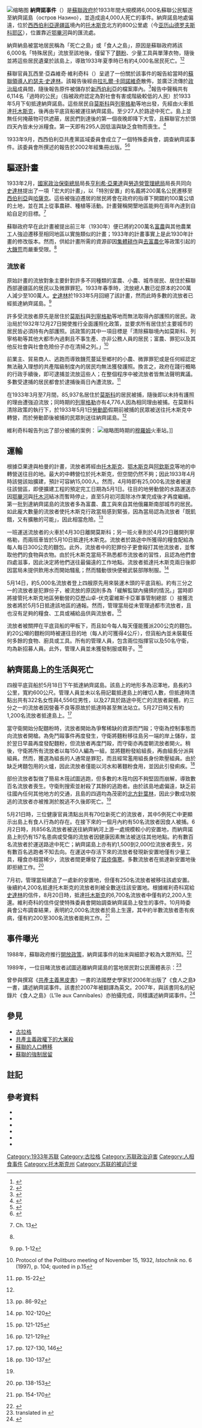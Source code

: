 [[File:Karte_Tragödie_von_Nasino.svg|缩略图]]
'''納齊諾事件'''（{{lang-ru|Назинская трагедия}}）是[[苏联|蘇聯政府]]於1933年間大規模將6,000名蘇聯公民驅逐至納齊諾島（остров Назино），並造成逾4,000人死亡的事件。納齊諾島地處偏遠，位於[[西西伯利亞邊疆區|西西伯利亞邊疆區]]境內的[[托木斯克|托木斯克]]北方約800公里處（今[[亚历山德罗夫斯科耶区_(托木斯克州)|亚历山德罗夫斯科耶区]]），位置靠近[[鄂畢河|鄂畢河]]與{{link-ru|納齊納河|Назинская}}的匯流處。

納齊納島被當地居民稱為「死亡之島」或「食人之島」，原因是蘇聯政府將該6,000名「特殊居民」流放至該地後，僅留下了[[麵粉|麵粉]]、少量工具與單薄衣物，隨後並將這些居民遺棄於該島上，導致1933年夏季時已有約4,000名居民死亡。<ref>{{Harvnb|Werth|2007|pp=xviii, 181}}</ref><ref name="STimes">{{Cite news|url=http://www.timesonline.co.uk/tol/news/world/europe/article1622689.ece|title=The cannibal hell of Stalin’s prison island|last=Franchetti|first=Mark|date=April 8, 2007|work=[[The_Sunday_Times|The Sunday Times]]|accessdate=September 29, 2009}}</ref>

蘇聯官員瓦西里·亞森維奇·維利奇科（{{lang|ru|Василий Арсеньевич Величко}}）呈遞了一份關於該事件的報告給當時的[[蘇聯最高領導人列表|蘇聯領導人]][[約瑟夫·史達林|約瑟夫·史達林]]。該報告後經由[[拉扎尔·莫伊谢耶维奇·卡冈诺维奇|拉扎爾·卡岡諾維奇]]散佈，並廣泛流傳於[[政治局|政治局]]成員間，隨後報告原件被儲存於[[新西伯利亞|新西伯利亞]]的檔案庫內。<ref>{{Harvnb|Khlevniuk|2004|pp=64–67}}</ref>報告中聲稱共有6,114名「過時的公民」（指被政府認定為對社會有害或階級較低的人民）於1933年5月下旬抵達納齊諾島。這些居民自[[莫斯科|莫斯科]]與[[列寧格勒|列寧格勒]]等地出發，先經由火車抵達[[托木斯克|托木斯克]]，後再由平底貨船被運往納齊諾島。至少27人於路途中死亡。島上並無任何掩蔽物可供遮蔽，居民們到達後的第一個夜晚即降下大雪，且蘇聯官方於頭四天內皆未分派糧食。第一天即有295人因低溫與缺乏食物而喪生。<ref>{{Harvnb|Courtois|1999|pp=154–155}}</ref>

1933年9月，西西伯利亞共產黨區域委員會成立了一個特殊委員會，調查納齊諾事件。該委員會所撰述的報告於2002年經集冊出版。<ref>{{Harvnb|Werth|2007|pp=xvii, 195}}</ref><ref>{{Harvnb|Memorial|2002}}</ref>

== 驅逐計畫 ==
1933年2月，[[国家政治保卫总局|國家政治保衛總局]]局長[[亨利希·亞果達|亨利希·亞果達]]與[[古拉格|勞造營管理總局]]局長{{link-ru|馬特維·伯曼|Матвей Давыдович Берман}}共同向[[史達林|史達林]]提出了一項「宏大的計畫」，以「特別安置」的名義將200萬名公民遷移至[[西伯利亞|西伯利亞]]與[[哈薩克蘇維埃社會主義共和國|哈薩克]]。這些被強迫遷居的居民將會在政府的指導下開闢約100萬公頃的土地，並在其上從事農耕、種植等活動。計畫聲稱開墾地區能夠在兩年內達到自給自足的目標。<ref name="#1">{{Harvnb|Kiernan|2007}} Ch. 13</ref>

蘇聯政府早在此計畫被提出前三年（1930年）便已將約200萬名[[富農_(俄國)|富農]]與其他農業工人強迫遷移至相同地區以實施類似的計畫；1933年的計畫事實上是此1930年計畫的修改版本。然而，供給計畫所需的資源卻因[[集体耕作|集體耕作]]與[[去富農化|去富農化]]等政策引起的[[1932年苏联大饥荒|大饑荒]]而嚴重受限。<ref name="#1"/>

=== 流放者 ===
原始計畫的流放對象主要針對許多不同種類的富農、小農、城市居民、居住於蘇聯西部邊疆區的居民以及微罪罪犯。1933年春季時，流放總人數已從原本的200萬人減少至100萬人。[[史達林|史達林]]於1933年5月回絕了該計畫，然而此時多數的流放者已經抵達納齊諾島。<ref>{{Harvnb|Werth|2007}} pp. 1-12</ref>

許多受流放者原先是居住於[[莫斯科|莫斯科]]與[[列寧格勒|列寧格勒]]等地而無法取得內部護照的居民。政治局於1932年12月27日開使推行全面護照化政策，並要求所有居住於主要城市的居民皆必須持有內部護照。該政策的其中一項目標是「清除蘇聯境內如莫斯科、列寧格勒等其他大都市內過剩且不事生產、亦非公務人員的居民；富農、罪犯以及其他反社會與社會危險份子亦在清掃之列。」<ref>Protocol of the Politburo meeting of November 15, 1932, ''Istochnik'' no. 6 (1997), p. 104; quoted in {{Harvnb|Werth|2007}} p.15</ref>

前業主、貿易商人、逃跑而導致饑荒蔓延至鄉村的小農、微罪罪犯或是任何經認定無法融入理想的共產階級制度內的居民均無法獲發護照。換言之，政府在踐行概略的行政手續後，即可逮捕並流放這些人；在整個程序中被流放者皆無法聲明異議。多數受逮捕的居民都會於逮捕後兩日內遭流放。<ref name="#2">{{Harvnb|Werth|2007}} pp. 15-22</ref>

在1933年3月至7月間，85,937名居住於[[莫斯科|莫斯科]]的居民被捕，隨後即以未持有護照的理由遭強迫流放；同時期的[[列寧格勒|列寧格勒]]亦有4,776人因為相同理由被捕。在莫斯科清除政策的執行下，於1933年5月1日[[勞動節|勞動節]]假期前被捕的民眾被送往托木斯克中轉營，而於勞動節後被捕的民眾則送往納齊諾島。<ref name="#2"/>

維利奇科報告列出了部分被捕的案例：
{{quote|很難說究竟有多少人因為未持有合法文件而被捕。然而，部分被流放之人隨身攜帶了個人文件：黨證與黨候選人證、[[全聯盟列寧主義青年共產主義聯盟|全聯盟列寧主義青年共產主義聯盟]]證、護照、工廠文件與工廠通行證等等....
# 諾沃日洛夫六世，來自[[莫斯科|莫斯科]]，職業為司機。三次獲得獎金。妻子與小孩均居住於莫斯科。某日下班後準備與妻子前往電影院觀賞電影。當時其妻子正在著裝，而他至門外抽菸，隨即被捕。
# 谷瑟娃，一位老嫗。居住於[[穆羅姆|穆羅姆]]。丈夫是一位老共產黨員，已在[[穆羅姆|穆羅姆]]火車站擔任主管23年。其子亦於該地擔任見習引擎駕駛。谷瑟娃至[[莫斯科|莫斯科]]為其丈夫購買西裝與一些白麵包。她所持有的證件無法證明其身分.....}}
[[File:Railway_station_in_Murom.jpg|缩略图]]時期的[[穆罗姆|穆羅姆]]火車站。]]

== 運輸 ==
根據亞果達與柏曼的計畫，流放者將經由[[托木斯克|托木斯克]]、[[鄂木斯克|鄂木斯克]]與[[阿欽斯克|阿欽斯克]]等地的中轉營送往目的地。最大的中轉營位於托木斯克，但空間仍然不夠；因此1933年4月時該營該始擴建，預計可容納15,000人。然而，4月時即有25,000名流放者被運往該營區，即便擴建工程的預定完工日期為5月1日。往目的地勞動營的水路運送亦因[[鄂畢河|鄂畢河]]與[[托木河|托木河]]結冰而暫時停止，直至5月初河面除冰作業完成後才再度繼續。第一批到達納齊諾島的流放者多為富農、農工與來自其他俄羅斯南部城市的居民。如此龐大數量的流放者使托木斯克行政當局感到緊張，因為當局認為流放者「既飢餓，又有擴散的可能」，因此相當危險。<ref>{{Harvnb|Werth|2007}} pp. 86-92</ref>

一班運送流放者的火車於4月30日離開莫斯科；另一班火車則於4月29日離開列寧格勒，而兩班車皆於5月10日抵達托木斯克。流放者於路途中所獲得的糧食配給為每人每日300公克的麵包。此外，流放者中的犯罪份子更會毆打其他流放者，並奪取他們的食物與衣物。由於托木斯克當局不熟悉都市流放者的習性，且認為他們會四處滋事，因此決定將他們送往最偏遠的工作地點。流放者抵達托木斯克兩日後即因當局未提供飲用水而開始騷亂；然而騷動很快便被武裝部隊制服。<ref>{{Harvnb|Werth|2007}} pp. 102-120</ref>

5月14日，約5,000名流放者登上四艘原先用來裝運木頭的平底貨船。約有三分之一的流放者是犯罪份子，被流放的原因則多為「緩解監獄內擁擠的情況。」當時即將接管托木斯克地區勞動營的亞歷山卓-伏克霍維斯卡亞軍事管制總部（{{lang|ru|Александро-Верховская комендатура}}）接獲流放者將於5月5日抵達該地區的通報。然而，管理當局從未管理過都市流放者，且也沒有足夠的糧食、工具或補給品供與流放者。<ref>{{Harvnb|Werth|2007}} pp. 121-125</ref>

流放者被關押在平底貨船的甲板下，而且如今每人每天僅能獲派200公克的麵包。約20公噸的麵粉同時被運往目的地（每人約可獲得4公斤），但貨船內並未裝載任何多餘的食物、廚具或工具。所有的管理人員，包含兩位指揮官以及50名守衛，均為新招募人員。此外，管理人員並未獲發制服或鞋子。<ref>{{Harvnb|Werth|2007}} pp. 121-129</ref>

== 納齊諾島上的生活與死亡 ==
四艘平底貨船於5月18日下午抵達納齊諾島。該島上的地形多為沼澤地，島長約3公里，寬約600公尺。管理人員並未以名冊記載抵達島上的確切人數，但抵達時清點出共有322名女性與4,556位男性，以及27具於路途中死亡的流放者屍體。約三分之一的流放者因營養不良等原故於抵達時甚至無法站立。5月27日時又有約1,200名流放者抵達島上。<ref>{{Harvnb|Werth|2007}} pp. 127-130, 146</ref>

當守衛開始分配麵粉時，流放者開始為爭奪稀缺的資源而鬥毆；守衛為控制事態而向流放者開槍。為免鬥毆事件再度發生，守衛將麵粉移往島另一端的岸上儲存，並於翌日早晨再度發配麵粉，但流放者再度鬥毆，而守衛亦再度朝流放者開火。稍後，守衛將所有流放者以每150人編為一組，並將麵粉發給組長，再由組長分派與組員。然而，獲選為組長的人通常是罪犯，而且經常濫用組長身份欺壓組員。由於缺乏烤麵包用的火爐，因此流放者僅能以河水和著麵粉食用，並因此引發痢疾。<ref name="#3">{{Harvnb|Werth|2007}} pp. 130-137</ref>

部份流放者製做了簡易木筏試圖逃跑，但多數的木筏均因不夠堅固而崩解，導致數百名流放者喪生。守衛則搜索並射殺了其餘的逃跑者。由於該島地處偏遠，缺乏前往國內任何其他地方的交通，且島的四週均為茂密的[[北方針葉林|北方針葉林]]，因此少數成功脫逃的流放者亦被推測於脫逃不久後即死亡。<ref name="#3"/>

5月21日時，三位健康官員清點出共有70位新死亡的流放者，其中5例死亡中更顯示出島上有食人行為的存在。在接下來的一個月內約有50名流放者因食人被捕。6月2日時，共856名流放者被送往納齊納河上游一處規模較小的安置地，而納齊諾島上則仍有157名患病或受傷的流放者因健康因素無法被送往其他地點。約有數百名流放者於運送路途中死亡；納齊諾島上亦有約1,500到2,000位流放者喪生，另有數百名逃跑者不知去向。在運送中存活下來的流放者發現新安置地僅有少量工具，糧食亦相當稀少，流放者間更爆發了[[斑疹傷寒|斑疹傷寒]]。多數流放者在抵達新安置地後即拒絕工作。<ref>{{Harvnb|Werth|2007}} pp. 138-153</ref>

7月初，管理當局建造了一處新的安置地，但僅有250名流放者被移往該處安置。後續約4,200名抵達托木斯克的流放者則被全數送往該安置地。根據維利奇科寫給[[史達林|史達林]]的信件，8月20日時，抵達[[托木斯克|托木斯克]]的6,700名流放者中僅有約2,200人生還。維利奇科的信件促使特殊委員會開始調查納齊諾島上發生的事件。10月時委員會公布調查結果，表明約2,000名流放者於島上生還，其中約半數流放者患有疾病，僅有約200至300名流放者能夠工作。<ref>{{Harvnb|Werth|2007}} pp. 154-170</ref>

== 事件曝光 ==
1988年，蘇聯政府推行[[開放政策|開放政策]]，納齊諾事件的始末與細節才較為大眾所知。<ref name="Mem">{{Cite web|url=http://www.memorial.krsk.ru/eng/Dokument/Memuar/Barysheva.htm|title=The Island of Death|accessdate=September 29, 2009|date=November 18, 1988|last=Barysheva|first=A.I.|publisher=Memorial}}</ref>

1989年，一位目睹流放者試圖逃離納齊諾島的當地居民對公民團體表示：<ref>translated in {{Harvnb|Werth|2007|p=xiv}}</ref>
{{quote|他們試著逃跑。他們問我們：「鐵路在哪裡？」我們從未見過鐵路。他們繼續問道：「[[莫斯科|莫斯科]]在哪裡？[[列寧格勒|列寧格勒]]在哪裡？」他們問錯人了，我們從未聽過這些地方。我們是在地人。人們飢餓地逃走。據說他們只獲得了少量的麵粉。他們混著河水將麵粉吞下肚，接著立刻腹瀉。我們真的見到這種事！到處都有人死掉；他們甚至相互殺害......島上有個名叫科西塔·凡尼科夫的年輕守衛。他當時在追求一位被送到島上的漂亮姑娘。他試着保護她。有天他得離開一陣子，於是他要求一位同僚照顧她一會兒，但是當時的流放者有數量上的優勢，那名守衛能做的實在不多......人們捉住那位女孩，將她綁在一棵楊樹上，切下她的乳房，她的肌肉，以及任何可供食用的部位，任何部位，任何部位......他們太餓了，他們要吃東西。當科西塔回來時，那女孩仍然活著。他試著救她，但她已經失血過多了。}}

曾參與撰寫《[[共產主義黑皮書|共產主義黑皮書]]》一書的法國歷史學家{{link-en|尼可拉斯·魏斯|Nicolas Werth}}於2006年出版了《食人之島》一書，講述納齊諾事件。該書於2007年被翻譯為英文。2007年，與該書同名的紀錄片《食人之島》（L'île aux Cannibales）亦拍攝完成，同樣講述納齊諾事件。<ref>{{Imdb title|2093164|Cannibal Island}}</ref>

== 參見 ==
* [[古拉格|古拉格]]
* [[共产主义政权下的大屠杀|共產主義政權下的大屠殺]]
* [[蘇聯的人口轉移|蘇聯的人口轉移]]
* [[蘇聯的強制居留|蘇聯的強制居留]]

== 註記 ==
{{Reflist|30em}}

== 參考資料 ==
* {{Citation|last=Courtois|first=Stephane|title=The Black Book of Communism: Crimes, Terror, Repression|url=http://books.google.com/?id=H1jsgYCoRioC&pg=PA154#v=onepage&q=|year=1999|authorlink=Stephane Courtois|coauthors=Werth, Nicolas; Panne, Jean-Louis; [[Paczkowski,_Andrzej|Paczkowski, Andrzej]]; Bartosek, Karel; Margolin, Jean-Louis & Kramer, Mark|pages=154–155|publisher=Harvard University Press|isbn=0-674-07608-7}}
* {{Citation|last=Khlevniuk|first=Oleg Vitalievich|title=The history of the Gulag: from collectivization to the great terror|url=http://books.google.com/?id=8bH4Uw2SRmAC|year=2004|pages=418|publisher=Yale University Press|isbn=978-0-300-09284-4}}
* {{Citation|last=Kiernan|first=Ben|title=Blood and soil: a world history of genocide and extermination from Sparta to Darfur|url=http://books.google.com/?id=XR91bs70jukC|year=2007|pages=724|location=|publisher=Yale University Press|isbn=978-0-300-10098-3}}
* {{Citation|last=Memorial|title=The Nazino Tragedy: A Documented Scholarly Edition|year=2002|authorlink=Memorial (society)|coauthors=Institute of History of the Siberian Branch of the Russian Academy of Science|location=Tomsk}}
* {{Citation|last=Polian|first=P.M.|title=Against their will: the history and geography of forced migrations in the USSR|url=http://books.google.com/?id=8ktrYux1gTMC|year=2004|page=111|location=Budapest|publisher=Central European University Press|isbn=978-963-9241-68-8}}
* {{Citation|last=Werth|first=Nicolas|title=Cannibal Island: Death in a Siberian Gulag|url=http://books.google.com/?id=s72TevH9XOcC|year=2007|authorlink=Nicolas Werth|publisher=Princeton University Press|isbn=9780691130835}}
[[Category:1933年苏联|Category:1933年苏联]]
[[Category:古拉格|Category:古拉格]]
[[Category:苏联政治迫害|Category:苏联政治迫害]]
[[Category:人相食事件|Category:人相食事件]]
[[Category:托木斯克州|Category:托木斯克州]]
[[Category:苏联的被迫迁徙|Category:苏联的被迫迁徙]]